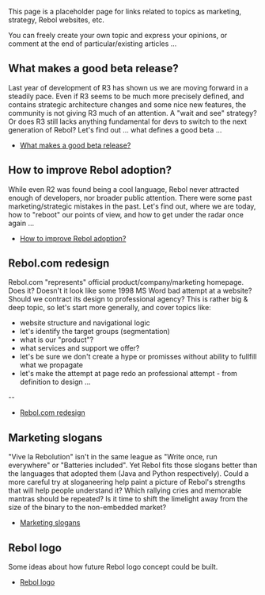 This page is a placeholder page for links related to topics as marketing, strategy, Rebol websites, etc.

You can freely create your own topic and express your opinions, or comment at the end of particular/existing articles ...

==What makes a good beta release?==

Last year of development of R3 has shown us we are moving forward in a steadily pace. Even if R3 seems to be much more precisely defined, and contains strategic architecture changes and some nice new features, the community is not giving R3 much of an attention. A "wait and see" strategy? Or does R3 still lacks anything fundamental for devs to switch to the next generation of Rebol? Let's find out ... what defines a good beta ...

*[[What_makes_a_good_beta|What makes a good beta release?]]

==How to improve Rebol adoption?==

While even R2 was found being a cool language, Rebol never attracted enough of developers, nor broader public attention. There were some past marketing/strategic mistakes in the past. Let's find out, where we are today, how to "reboot" our points of view, and how to get under the radar once again ...

*[[Rebol_adoption|How to improve Rebol adoption?]]

==Rebol.com redesign==

Rebol.com  "represents" official product/company/marketing homepage. Does it? Doesn't it look like some 1998 MS Word bad attempt at a website? Should we contract its design to professional agency? This is rather big & deep topic, so let's start more generally, and cover topics like:

*website structure and navigational logic
*let's identify the target groups (segmentation)
*what is our "product"?
*what services and support we offer?
*let's be sure we don't create a hype or promisses without ability to fullfill what we propagate
*let's make the attempt at page redo an professional attempt - from definition to design ...

--
*[[Rebol.com|Rebol.com redesign]]

== Marketing slogans==

"Vive la Rebolution" isn't in the same league as "Write once, run everywhere" or "Batteries included".  Yet Rebol fits those slogans better than the languages that adopted them (Java and Python respectively).  Could a more careful try at sloganeering help paint a picture of Rebol's strengths that will help people understand it?  Which rallying cries and memorable mantras should be repeated?  Is it time to shift the limelight away from the size of the binary to the non-embedded market?

*[[Marketing slogans]]

== Rebol logo ==

Some ideas about how future Rebol logo concept could be built.

*[http://www.rebol.net/wiki/Rebol_logo Rebol logo]